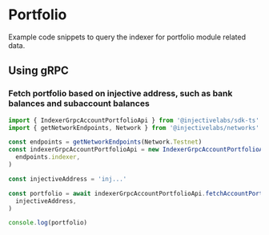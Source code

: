 # Portfolio

Example code snippets to query the indexer for portfolio module related data.

## Using gRPC

### Fetch portfolio based on injective address, such as bank balances and subaccount balances

```ts lines highlight={1}
import { IndexerGrpcAccountPortfolioApi } from '@injectivelabs/sdk-ts'
import { getNetworkEndpoints, Network } from '@injectivelabs/networks'

const endpoints = getNetworkEndpoints(Network.Testnet)
const indexerGrpcAccountPortfolioApi = new IndexerGrpcAccountPortfolioApi(
  endpoints.indexer,
)

const injectiveAddress = 'inj...'

const portfolio = await indexerGrpcAccountPortfolioApi.fetchAccountPortfolioBalances(
  injectiveAddress,
)

console.log(portfolio)
```
